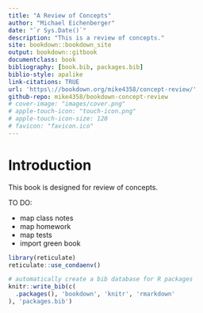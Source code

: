 ```yaml
--- 
title: "A Review of Concepts"
author: "Michael Eichenberger"
date: "`r Sys.Date()`"
description: "This is a review of concepts."
site: bookdown::bookdown_site
output: bookdown::gitbook
documentclass: book
bibliography: [book.bib, packages.bib]
biblio-style: apalike
link-citations: TRUE
url: 'https\://bookdown.org/mike4358/concept-review/'
github-repo: mike4358/bookdown-concept-review
# cover-image: "images/cover.png"
# apple-touch-icon: "touch-icon.png"
# apple-touch-icon-size: 120
# favicon: "favicon.ico"
---
```


# Introduction {-}

This book is designed for review of concepts.

TO DO:

- map class notes
- map homework
- map tests
- import green book

```r
library(reticulate)
reticulate::use_condaenv()
```

```r
# automatically create a bib database for R packages
knitr::write_bib(c(
  .packages(), 'bookdown', 'knitr', 'rmarkdown'
), 'packages.bib')
```
